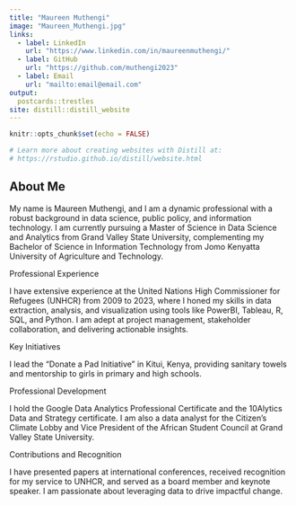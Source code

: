 ```yaml
---
title: "Maureen Muthengi"
image: "Maureen_Muthengi.jpg"
links:
  - label: LinkedIn
    url: "https://www.linkedin.com/in/maureenmuthengi/"
  - label: GitHub
    url: "https://github.com/muthengi2023"
  - label: Email
    url: "mailto:email@email.com"
output:
  postcards::trestles
site: distill::distill_website
---
```


```r
knitr::opts_chunk$set(echo = FALSE)

# Learn more about creating websites with Distill at:
# https://rstudio.github.io/distill/website.html

```

## About Me
My name is Maureen Muthengi, and I am a dynamic professional with a robust background in data science, public policy, and information technology. I am currently pursuing a Master of Science in Data Science and Analytics from Grand Valley State University, complementing my Bachelor of Science in Information Technology from Jomo Kenyatta University of Agriculture and Technology.

Professional Experience

I have extensive experience at the United Nations High Commissioner for Refugees (UNHCR) from 2009 to 2023, where I honed my skills in data extraction, analysis, and visualization using tools like PowerBI, Tableau, R, SQL, and Python. I am adept at project management, stakeholder collaboration, and delivering actionable insights.

Key Initiatives

I lead the "Donate a Pad Initiative" in Kitui, Kenya, providing sanitary towels and mentorship to girls in primary and high schools.

Professional Development

I hold the Google Data Analytics Professional Certificate and the 10Alytics Data and Strategy certificate. I am also a data analyst for the Citizen’s Climate Lobby and Vice President of the African Student Council at Grand Valley State University.

Contributions and Recognition

I have presented papers at international conferences, received recognition for my service to UNHCR, and served as a board member and keynote speaker. I am passionate about leveraging data to drive impactful change.



